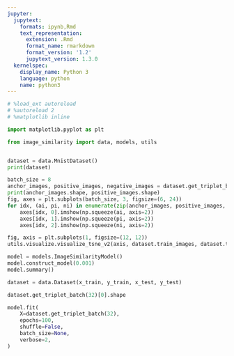 ```yaml
---
jupyter:
  jupytext:
    formats: ipynb,Rmd
    text_representation:
      extension: .Rmd
      format_name: rmarkdown
      format_version: '1.2'
      jupytext_version: 1.3.0
  kernelspec:
    display_name: Python 3
    language: python
    name: python3
---
```


```python
# %load_ext autoreload
# %autoreload 2
# %matplotlib inline
```

```python
import matplotlib.pyplot as plt 

from image_similarity import data, models, utils
```

```python

```

```python
dataset = data.MnistDataset()
print(dataset)
```

```python
batch_size = 8
anchor_images, positive_images, negative_images = dataset.get_triplet_batch(batch_size)
print(anchor_images.shape, positive_images.shape)
fig, axes = plt.subplots(batch_size, 3, figsize=(6, 24))
for idx, (ai, pi, ni) in enumerate(zip(anchor_images, positive_images, negative_images)):
    axes[idx, 0].imshow(np.squeeze(ai, axis=2))
    axes[idx, 1].imshow(np.squeeze(pi, axis=2))
    axes[idx, 2].imshow(np.squeeze(ni, axis=2))
```

```python
fig, axis = plt.subplots(1, figsize=(12, 12))
utils.visualize.visualize_tsne_v2(axis, dataset.train_images, dataset.train_labels, 512)
```

```python
model = models.ImageSimilarityModel()
model.construct_model(0.001)
model.summary()
```

```python
dataset = data.Dataset(x_train, y_train, x_test, y_test)
```

```python
dataset.get_triplet_batch(32)[0].shape
```

```python
model.fit(
    X=dataset.get_triplet_batch(32),
    epochs=100,
    shuffle=False,
    batch_size=None,
    verbose=2,
)
```

```python

```
